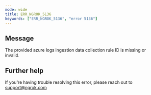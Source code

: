```yaml
---
mode: wide
title: ERR_NGROK_5136
keywords: ["ERR_NGROK_5136", "error 5136"]
---
```


## Message

The provided azure logs ingestion data collection rule ID is missing or invalid.

## Further help

If you're having trouble resolving this error, please reach out to [support@ngrok.com](mailto:support@ngrok.com?subject=Help%20with%20ERR_NGROK_5136)
